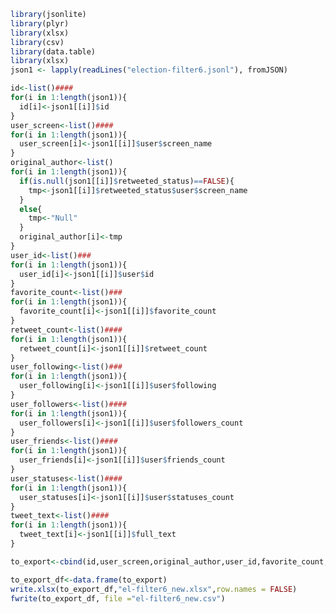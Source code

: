 ```r
library(jsonlite)
library(plyr)
library(xlsx)
library(csv)
library(data.table)
library(xlsx)
json1 <- lapply(readLines("election-filter6.jsonl"), fromJSON)
```
```r
id<-list()####
for(i in 1:length(json1)){
  id[i]<-json1[[i]]$id
}
user_screen<-list()####
for(i in 1:length(json1)){
  user_screen[i]<-json1[[i]]$user$screen_name
}
original_author<-list()
for(i in 1:length(json1)){
  if(is.null(json1[[i]]$retweeted_status)==FALSE){
    tmp<-json1[[i]]$retweeted_status$user$screen_name
  }
  else{
    tmp<-"Null"
  }
  original_author[i]<-tmp
}
user_id<-list()###
for(i in 1:length(json1)){
  user_id[i]<-json1[[i]]$user$id
}
favorite_count<-list()###
for(i in 1:length(json1)){
  favorite_count[i]<-json1[[i]]$favorite_count
}
retweet_count<-list()####
for(i in 1:length(json1)){
  retweet_count[i]<-json1[[i]]$retweet_count
}
user_following<-list()###
for(i in 1:length(json1)){
  user_following[i]<-json1[[i]]$user$following
}
user_followers<-list()####
for(i in 1:length(json1)){
  user_followers[i]<-json1[[i]]$user$followers_count
}
user_friends<-list()####
for(i in 1:length(json1)){
  user_friends[i]<-json1[[i]]$user$friends_count
}
user_statuses<-list()####
for(i in 1:length(json1)){
  user_statuses[i]<-json1[[i]]$user$statuses_count
}
tweet_text<-list()####
for(i in 1:length(json1)){
  tweet_text[i]<-json1[[i]]$full_text
}

```

```r
to_export<-cbind(id,user_screen,original_author,user_id,favorite_count,retweet_count,user_following,user_followers,user_friends,user_statuses,tweet_text)
```

```r
to_export_df<-data.frame(to_export)
write.xlsx(to_export_df,"el-filter6_new.xlsx",row.names = FALSE)
fwrite(to_export_df, file ="el-filter6_new.csv")
```
